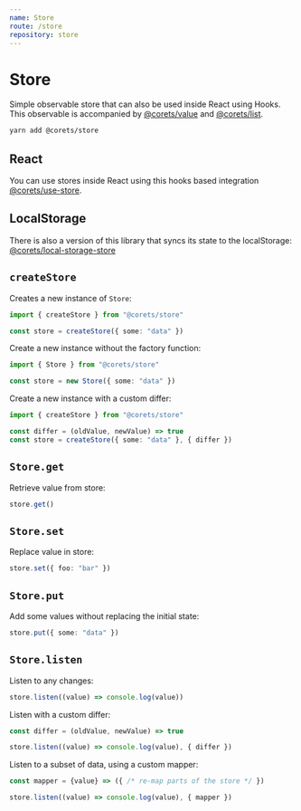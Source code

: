 ```yaml
---
name: Store
route: /store
repository: store
---
```


# Store

Simple observable store that can also be used inside React using Hooks. This observable is accompanied by [@corets/value](/value) and [@corets/list](/list).

```bash
yarn add @corets/store
```

## React

You can use stores inside React using this hooks based integration [@corets/use-store](/use-store).

## LocalStorage

There is also a version of this library that syncs its state to the localStorage: [@corets/local-storage-store](/local-storage-store)


## `createStore`

Creates a new instance of `Store`:

```ts
import { createStore } from "@corets/store"

const store = createStore({ some: "data" })
```

Create a new instance without the factory function:

```ts
import { Store } from "@corets/store"

const store = new Store({ some: "data" })
```

Create a new instance with a custom differ:

```ts
import { createStore } from "@corets/store"

const differ = (oldValue, newValue) => true
const store = createStore({ some: "data" }, { differ })
```

## `Store.get`

Retrieve value from store:

```ts
store.get()
```

## `Store.set`

Replace value in store:

```ts
store.set({ foo: "bar" })
```

## `Store.put`

Add some values without replacing the initial state:

```ts
store.put({ some: "data" })
```

## `Store.listen`

Listen to any changes:

```ts
store.listen((value) => console.log(value))
```

Listen with a custom differ:

```ts
const differ = (oldValue, newValue) => true

store.listen((value) => console.log(value), { differ })
```

Listen to a subset of data, using a custom mapper:

```ts
const mapper = {value} => ({ /* re-map parts of the store */ })

store.listen((value) => console.log(value), { mapper })
```
